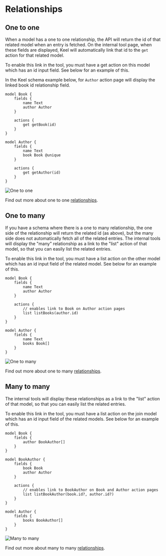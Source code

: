 
# Relationships

## One to one

When a model has a one to one relationship, the API will return the id of that related model when an entry is fetched. 
On the internal tool page, when these fields are displayed, Keel will automatically link that id to the `get` action for that related model.

<Callout type="info"  >
  To enable this link in the tool, you must have a get action on this model which has an id input field. See below for an example of this.
</Callout>

In the Keel schema example below, for `Author` action page will display the linked book id relationship field.

```keel
model Book {
    fields {
        name Text
        author Author
    }

    actions {
        get getBook(id)
    }
}

model Author {
    fields {
        name Text
        book Book @unique
    }

    actions {
        get getAuthor(id)
    }
}
```

![One to one](/tools-one-to-one-linked-field.png)

Find out more about one to one [relationships](/models#one-to-one-relationships).

## One to many

If you have a schema where there is a one to many relationship, the one side of the relationship will return the related id (as above), but the many side does not automatically fetch all of the related entries.
The internal tools will display the "many" relationship as a link to the "list" action of that model, so that you can easily list the related entries.

<Callout type="info"  >
  To enable this link in the tool, you must have a list action on the other model which has an id input field of the related model. See below for an example of this.
</Callout>

```keel
model Book {
    fields {
        name Text
        author Author
    }

    actions {
        // enables link to Book on Author action pages
        list listBooks(author.id)
    }
}

model Author {
    fields {
        name Text
        books Book[]
    }
}
```

![One to many](/tools-one-to-many-linked-field.png)

Find out more about one to many [relationships](/models#one-to-many-relationships).

## Many to many

The internal tools will display these relationships as a link to the "list" action of that model, so that you can easily list the related entries.

<Callout type="info"  >
  To enable this link in the tool, you must have a list action on the join model which has an id input field of the related models. See below for an example of this.
</Callout>

```keel
model Book {
    fields {
        author BookAuthor[]
    }
}

model BookAuthor {
    fields {
        book Book 
        author Author 
    }

    actions {
        // enables link to BookAuthor on Book and Author action pages
        list listBookAuthor(book.id?, author.id?)
    }
}

model Author {
    fields {
        books BookAuthor[]
    }
}
```

![Many to many](/tools-many-to-many-linked-field.png)

Find out more about many to many [relationships](/models#many-to-many-relationships).